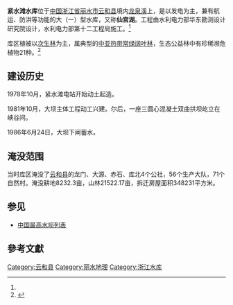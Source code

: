 {{Infobox Reservoir | 
|name                     = 紧水滩水库
|nickname                 = 仙宫湖
|image                    = 
|image_caption            = 
|map                      = 
|map_caption              = 
|code                     = 
|pushpin_map              = China
|pushpin_map_caption      = 紧水滩水库在中国的位置
|class                    = 大（一）型水库
|location_of_reservoir    = [[浙江省|浙江省]][[丽水市|丽水市]][[云和县|云和县]]
|location_of_dam          = [[紧水滩镇|紧水滩镇]]
|inflow                   = 
|outflow                  = [[龙泉溪|龙泉溪]]
|catchment_area           = 2761
|reservoir_area           = 
|mean_depth               = 
|maximum_depth            = 
|flood_level              = 192.7
|normal_water_level       = 184
|dead_water_level         = 164
|water_quality            = Ⅱ类
|island                   = 
|maximum_storage_capacity = 13.93亿
|normal_storage_capacity  = 10.4亿
|dead_storage_capacity    = 4.87亿
|type_of_dam              = 混凝土双曲拱坝
|elevation_of_dam         = 194
|height_of_dam            = 102
|length_of_dam            = 350.6
|width_of_dam             = 5
|installed_capacity       = 30万KW
|start                    = 1978年
|complete                 = 1988年
|cost                     = 5.59亿元
|emigrate                 = 21767人
|latd              = 28
|latm              = 12
|lats              = 46
|latNS             = N
|longd             = 119
|longm             = 32
|longs             = 11
|longEW            = E
|website           = 
|footnotes         = <ref>{{Cite web |url=http://www.tsdh.net/%E6%B0%B4%E5%88%A9%E6%96%87%E7%8C%AE%E6%B1%87%E7%BC%96/PDF%E6%96%87%E6%A1%A3/%E4%B8%AD%E5%9B%BD%E6%B0%B4%E5%BA%93%E5%90%8D%E7%A7%B0%E4%BB%A3%E7%A0%81.pdf |title=中国水库名称代码 |access-date=2022-03-25 |archive-date=2015-05-05 |archive-url=https://web.archive.org/web/20150505182029/http://www.tsdh.net/%E6%B0%B4%E5%88%A9%E6%96%87%E7%8C%AE%E6%B1%87%E7%BC%96/PDF%E6%96%87%E6%A1%A3/%E4%B8%AD%E5%9B%BD%E6%B0%B4%E5%BA%93%E5%90%8D%E7%A7%B0%E4%BB%A3%E7%A0%81.pdf |dead-url=yes }}</ref><ref name="中国水利水电工程网">{{cite web|url=http://www.slsdgc.com.cn/show.php?contentid=533|title=紧水滩水电站|accessdate=2009-12-13|author=|publisher=中国水利水电工程网|language=zh-hans|deadurl=yes|archiveurl=https://web.archive.org/web/20160305021933/http://www.slsdgc.com.cn/show.php?contentid=533|archivedate=2016-03-05}}</ref><ref name="何爱兰">{{cite journal |author=何爱兰，朱圣潮 |title=紧水滩水库流域生态环境现状与保护 |journal=河南科学 |year=2004 |volume=22 |issue=6 |pages= |url=http://www.cqvip.com/qk/91618x/2004006/10691183.html }}</ref>
}}
'''紧水滩水库'''位于[[中国|中国]][[浙江省|浙江省]][[丽水市|丽水市]][[云和县|云和县]]境内[[龙泉溪|龙泉溪]]上，是以发电为主，兼有航运、防洪等功能的大（一）型水库，又称'''仙宫湖'''。工程由水利电力部华东勘测设计研究院设计，水利电力部第十二工程局施工。<ref name="中国水利水电工程网"/>

库区植被以[[次生林|次生林]]为主，属典型的[[中亚热带|中亚热带]][[常绿阔叶林|常绿阔叶林]]，生态公益林中有珍稀濒危植物21种。<ref>{{cite journal|author=蓝振荣 |title=紧水滩水库区生态公益林珍稀濒危植物调查 |journal=现代农业科技 |year=2009 |volume= |issue=3 |pages=28 |url=http://www.cqvip.com/qk/94270b/2009003/29643194.html }}</ref>

==建设历史==
1978年10月，紧水滩电站开始动土起造。

1981年10月，大坝主体工程动工兴建。尔后，一座三圆心混凝土双曲拱坝屹立在峡谷间。

1986年6月24日，大坝下闸蓄水。

==淹没范围==
当时库区淹没了[[云和县|云和县]]的龙门、大源、赤石、库北4个公社，56个生产大队，71个自然村。淹没耕地8232.3亩，山林21522.17亩，拆迁房屋面积348231平方米。
 
== 参见 ==
* [[中国最高水坝列表|中国最高水坝列表]]

==參考文獻==
{{reflist}}
{{Reservoirs of Zhejiang}}
{{DEFAULTSORT:J紧}}
[[Category:云和县|Category:云和县]]
[[Category:丽水地理|Category:丽水地理]]
[[Category:浙江水库|Category:浙江水库]]